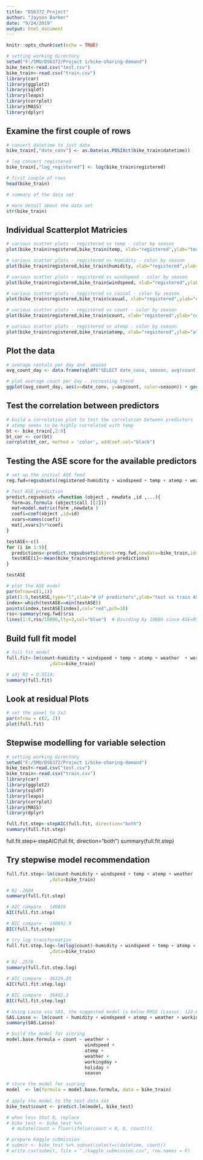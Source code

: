 ```yaml
---
title: "DS6372_Project"
author: "Jayson Barker"
date: "9/24/2019"
output: html_document
---
```


```r
knitr::opts_chunk$set(echo = TRUE)
```


```r
# setting working directory
setwd("F:/SMU/DS6372/Project 1/bike-sharing-demand")
bike_test<-read.csv("test.csv")
bike_train<-read.csv("train.csv")
library(car)
library(ggplot2)
library(sqldf)
library(leaps)
library(corrplot)
library(MASS)
library(dplyr)

```


## Examine the first couple of rows
```r

# convert datetime to just date
bike_train[,"date_conv"] <- as.Date(as.POSIXct(bike_train$datetime))

# log convert registered
bike_train[,"log_registered"] <- log(bike_train$registered)

# first couple of rows
head(bike_train)

# summary of the data set

# more detail about the data set
str(bike_train)

```


## Individual Scatterplot Matricies
```r

# various scatter plots - registered vs temp - color by season
plot(bike_train$registered,bike_train$temp, xlab="registered",ylab="temp", col = bike_train$season)

# various scatter plots - registered vs humidity - color by season
plot(bike_train$registered,bike_train$humidity, xlab="registered",ylab="humidity", col = bike_train$season)

# various scatter plots - registered vs windspeed - color by season
plot(bike_train$registered,bike_train$windspeed, xlab="registered",ylab="windspeed", col = bike_train$season)

# various scatter plots - registered vs casual - color by season
plot(bike_train$registered,bike_train$casual, xlab="registered",ylab="casual", col = bike_train$season)

# various scatter plots - registered vs count - color by season
plot(bike_train$registered,bike_train$count, xlab="registered",ylab="count", col = bike_train$season)

# various scatter plots - registered vs atemp - color by season
plot(bike_train$registered,bike_train$atemp, xlab="registered",ylab="atemp", col = bike_train$season)

```


## Plot the data
```r

# average rentals per day and  season
avg_count_day <- data.frame(sqldf("SELECT date_conv, season, avg(count) as 'avgcount' FROM bike_train GROUP BY date_conv, season ORDER BY date_conv DESC")) 

# plot average count per day - increasing trend
ggplot(avg_count_day, aes(x=date_conv, y=avgcount, color=season)) + geom_point(data = avg_count_day) + geom_line(data = avg_count_day)+ggtitle("Bikes Rented By Date")

```


## Test the correlation between predictors
```r

# build a correlation plot to test the correlation between predictors
# atemp seems to be highly correlated with temp
bt <- bike_train[,2:9]
bt_cor <- cor(bt)
corrplot(bt_cor, method = 'color', addCoef.col="black")

```


## Testing the ASE score for the available predictors
```r

# set up the initial ASE feed
reg.fwd=regsubsets(registered~humidity + windspeed + temp + atemp + weather  + workingday + holiday + season + casual ,data=bike_train,method="forward",nvmax=9)

# Test ASE prediction
predict.regsubsets =function (object , newdata ,id ,...){
  form=as.formula (object$call [[2]])
  mat=model.matrix(form ,newdata )
  coefi=coef(object ,id=id)
  xvars=names(coefi)
  mat[,xvars]%*%coefi
}

testASE<-c()
for (i in 1:9){
  predictions<-predict.regsubsets(object=reg.fwd,newdata=bike_train,id=i) 
  testASE[i]<-mean(bike_train$registered-predictions)
}

testASE

# plot the ASE model
par(mfrow=c(1,1))
plot(1:9,testASE,type="l",xlab="# of predictors",ylab="test vs train ASE")
index<-which(testASE==min(testASE))
points(index,testASE[index],col="red",pch=10)
rss<-summary(reg.fwd)$rss
lines(1:9,rss/10886,lty=3,col="blue")  # Dividing by 10886 since ASE=RSS/sample size

```

## Build full fit model
```r

# full fit model
full.fit<-lm(count~humidity + windspeed + temp + atemp + weather  + workingday + holiday + season + casual
                ,data=bike_train)

# adj R2 = 0.5514;
summary(full.fit)


```


## Look at residual Plots
```r

# set the panel to 2x2
par(mfrow = c(2, 2))
plot(full.fit)

```

## Stepwise modelling for variable selection
```r

# setting working directory
setwd("F:/SMU/DS6372/Project 1/bike-sharing-demand")
bike_test<-read.csv("test.csv")
bike_train<-read.csv("train.csv")
library(car)
library(ggplot2)
library(sqldf)
library(leaps)
library(corrplot)
library(MASS)
library(dplyr)

full.fit.step<-stepAIC(full.fit, direction="both")
summary(full.fit.step)
```


full.fit.step<-stepAIC(full.fit, direction="both")
summary(full.fit.step)

## Try stepwise model recommendation
```r

full.fit.step<-lm(count~humidity + windspeed + temp + atemp + weather  + workingday + holiday + season
                ,data=bike_train)

# R2 .2604
summary(full.fit.step)

# AIC compare - 140819
AIC(full.fit.step)

# BIC compare - 140892.9
BIC(full.fit.step)

# try log transformation
full.fit.step.log<-lm(log(count)~humidity + windspeed + temp + atemp + weather  + workingday + holiday + season
                ,data=bike_train)

# R2 .2576
summary(full.fit.step.log)

# AIC compare - 36329.35
AIC(full.fit.step.log)

# BIC compare - 36402.3
BIC(full.fit.step.log)

# Using Lasso via SAS, the suggested model is below RMSE (Lasso): 122.6  |  RMSE LM approach: 121.3
SAS.Lasso <- lm(count ~ humidity + windspeed + atemp + weather + workingday + holiday + season ,data=bike_train)
summary(SAS.Lasso)

# build the model for scoring
model.base.formula = count ~ weather + 
                             windspeed + 
                             atemp +
                             weather +
                             workingday + 
                             holiday +
                             season

# store the model for scoring
model  <- lm(formula = model.base.formula, data = bike_train)
                            
# apply the model to the test data set                             
bike_test$count <- predict.lm(model, bike_test)

# when less that 0, replace
# bike_test <- bike_test %>%
  # mutate(count = floor(ifelse(count < 0, 0, count)))

# prepare Kaggle submission  
# submit <- bike_test %>% subset(select=c(datetime, count))
# write.csv(submit, file = "./kaggle_submission.csv", row.names = F)

```


